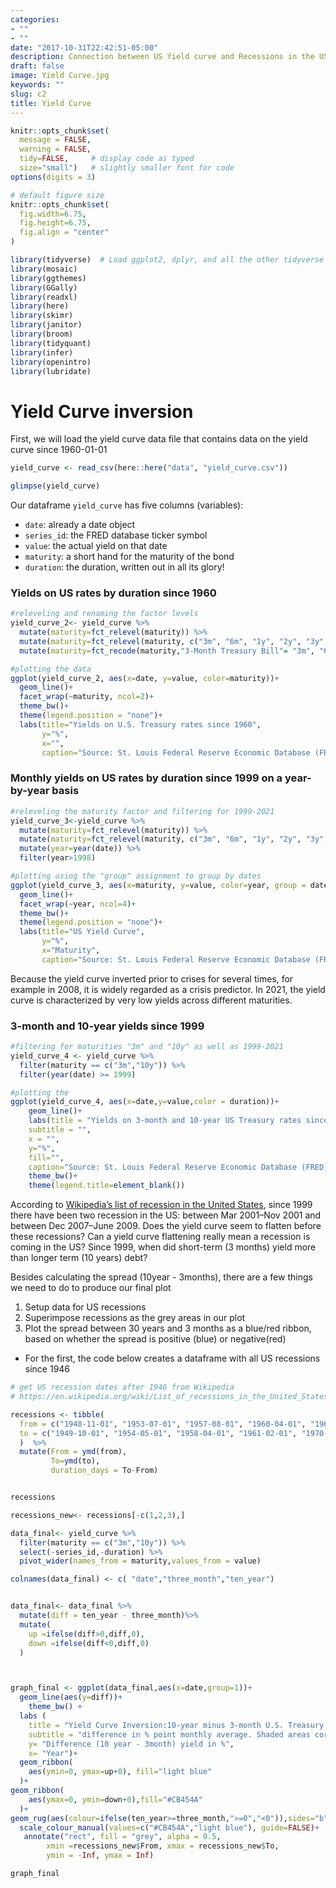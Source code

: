 ```yaml
---
categories:
- ""
- ""
date: "2017-10-31T22:42:51-05:00"
description: Connection between US Yield curve and Recessions in the USA
draft: false
image: Yield Curve.jpg
keywords: ""
slug: c2
title: Yield Curve
---
```



```r
knitr::opts_chunk$set(
  message = FALSE, 
  warning = FALSE, 
  tidy=FALSE,     # display code as typed
  size="small")   # slightly smaller font for code
options(digits = 3)

# default figure size
knitr::opts_chunk$set(
  fig.width=6.75, 
  fig.height=6.75,
  fig.align = "center"
)
```


```r
library(tidyverse)  # Load ggplot2, dplyr, and all the other tidyverse packages
library(mosaic)
library(ggthemes)
library(GGally)
library(readxl)
library(here)
library(skimr)
library(janitor)
library(broom)
library(tidyquant)
library(infer)
library(openintro)
library(lubridate)
```

# Yield Curve inversion

First, we will load the yield curve data file that contains data on the yield curve since 1960-01-01

```r

yield_curve <- read_csv(here::here("data", "yield_curve.csv"))

glimpse(yield_curve)
```

Our dataframe `yield_curve` has five columns (variables):

- `date`: already a date object
- `series_id`: the FRED database ticker symbol
- `value`: the actual yield on that date
- `maturity`: a short hand for the maturity of the bond
- `duration`: the duration, written out in all its glory!


### Yields on US rates by duration since 1960

```r

#releveling and renaming the factor levels
yield_curve_2<- yield_curve %>% 
  mutate(maturity=fct_relevel(maturity)) %>% 
  mutate(maturity=fct_relevel(maturity, c("3m", "6m", "1y", "2y", "3y", "5y", "7y", "10y", "20y", "30y"))) %>% 
  mutate(maturity=fct_recode(maturity,"3-Month Treasury Bill"= "3m", "6-Month Treasury Bill" = "6m", "1-Year Treasury Rate"= "1y","2-Year Treasury Rate"= "2y", "3-Year Treasury Rate"="3y","5-Year Treasury Rate"= "5y","7-Year Treasury Rate"= "7y","10-Year Treasury Rate"= "10y", "20-Year Treasury Rate"="20y", "30-Year Treasury Rate"="30y" ))

#plotting the data
ggplot(yield_curve_2, aes(x=date, y=value, color=maturity))+
  geom_line()+
  facet_wrap(~maturity, ncol=2)+
  theme_bw()+
  theme(legend.position = "none")+
  labs(title="Yields on U.S. Treasury rates since 1960",
       y="%",
       x="",
       caption="Source: St. Louis Federal Reserve Economic Database (FRED)")


```

### Monthly yields on US rates by duration since 1999 on a year-by-year basis


```r

#releveling the maturity factor and filtering for 1999-2021
yield_curve_3<-yield_curve %>% 
  mutate(maturity=fct_relevel(maturity)) %>% 
  mutate(maturity=fct_relevel(maturity, c("3m", "6m", "1y", "2y", "3y", "5y", "7y", "10y", "20y", "30y"))) %>% 
  mutate(year=year(date)) %>%  
  filter(year>1998)

#plotting using the "group" assignment to group by dates
ggplot(yield_curve_3, aes(x=maturity, y=value, color=year, group = date))+
  geom_line()+
  facet_wrap(~year, ncol=4)+
  theme_bw()+
  theme(legend.position = "none")+
  labs(title="US Yield Curve",
       y="%",
       x="Maturity",
       caption="Source: St. Louis Federal Reserve Economic Database (FRED)")


```
Because the yield curve inverted prior to crises for several times, for example in 2008, it is widely regarded as a crisis predictor. In 2021, the yield curve is characterized by very low yields across different maturities. 


### 3-month and 10-year yields since 1999

```r

#filtering for maturities "3m" and "10y" as well as 1999-2021
yield_curve_4 <- yield_curve %>% 
  filter(maturity == c("3m","10y")) %>% 
  filter(year(date) >= 1999)

#plotting the 
ggplot(yield_curve_4, aes(x=date,y=value,color = duration))+
    geom_line()+
    labs(title = "Yields on 3-month and 10-year US Treasury rates since 1999",
    subtitle = "",
    x = "",
    y="%",
    fill="",
    caption="Source: St. Louis Federal Reserve Economic Database (FRED)")+
    theme_bw()+ 
    theme(legend.title=element_blank())

```


According to [Wikipedia's list of recession in the United States](https://en.wikipedia.org/wiki/List_of_recessions_in_the_United_States), since 1999 there have been two recession in the US: between Mar 2001–Nov 2001 and between Dec 2007–June 2009. Does the yield curve seem to flatten before these recessions? Can a yield curve flattening really mean a recession is coming in the US? Since 1999, when did short-term (3 months) yield more than longer term (10 years) debt?



Besides calculating the spread (10year - 3months), there are a few things we need to do to produce our final plot

1. Setup data for US recessions 
1. Superimpose recessions as the grey areas in our plot
1. Plot the spread between 30 years and 3 months as a blue/red ribbon, based on whether the spread is positive (blue) or negative(red)


- For the first, the code below creates a dataframe with all US recessions since 1946

```r

# get US recession dates after 1946 from Wikipedia 
# https://en.wikipedia.org/wiki/List_of_recessions_in_the_United_States

recessions <- tibble(
  from = c("1948-11-01", "1953-07-01", "1957-08-01", "1960-04-01", "1969-12-01", "1973-11-01", "1980-01-01","1981-07-01", "1990-07-01", "2001-03-01", "2007-12-01","2020-02-01"),  
  to = c("1949-10-01", "1954-05-01", "1958-04-01", "1961-02-01", "1970-11-01", "1975-03-01", "1980-07-01", "1982-11-01", "1991-03-01", "2001-11-01", "2009-06-01", "2020-04-30") 
  )  %>% 
  mutate(From = ymd(from), 
         To=ymd(to),
         duration_days = To-From)


recessions

recessions_new<- recessions[-c(1,2,3),]


```


```r
data_final<- yield_curve %>% 
  filter(maturity == c("3m","10y")) %>% 
  select(-series_id,-duration) %>% 
  pivot_wider(names_from = maturity,values_from = value)

colnames(data_final) <- c( "date","three_month","ten_year")


data_final<- data_final %>% 
  mutate(diff = ten_year - three_month)%>% 
  mutate(
    up =ifelse(diff>0,diff,0),
    down =ifelse(diff<0,diff,0)
  )



graph_final <- ggplot(data_final,aes(x=date,group=1))+
  geom_line(aes(y=diff))+
    theme_bw() +
  labs (
    title = "Yield Curve Inversion:10-year minus 3-month U.S. Treasury rates",
    subtitle = "difference in % point monthly average. Shaded areas correspond to recessions",
    y= "Difference (10 year - 3month) yield in %",
    x= "Year")+
  geom_ribbon(
    aes(ymin=0, ymax=up+0), fill="light blue"
  )+
geom_ribbon(
    aes(ymax=0, ymin=down+0),fill="#CB454A"
  )+
geom_rug(aes(colour=ifelse(ten_year>=three_month,">=0","<0")),sides="b")+
  scale_colour_manual(values=c("#CB454A","light blue"), guide=FALSE)+
   annotate("rect", fill = "grey", alpha = 0.5, 
        xmin =recessions_new$From, xmax = recessions_new$To,
        ymin = -Inf, ymax = Inf)

graph_final
  
```
